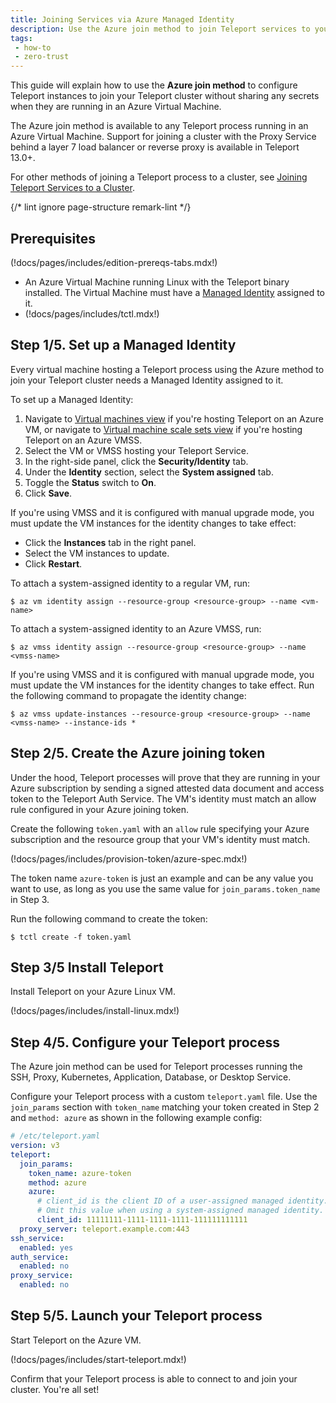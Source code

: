 ```yaml
---
title: Joining Services via Azure Managed Identity
description: Use the Azure join method to join Teleport services to your Teleport cluster on Azure
tags:
 - how-to
 - zero-trust
---
```


This guide will explain how to use the **Azure join method** to configure
Teleport instances to join your Teleport cluster without sharing any secrets
when they are running in an Azure Virtual Machine.

The Azure join method is available to any Teleport process running in an
Azure Virtual Machine. Support for joining a cluster with the Proxy Service
behind a layer 7 load balancer or reverse proxy is available in Teleport 13.0+.

For other methods of joining a Teleport process to a cluster, see [Joining
Teleport Services to a Cluster](join-services-to-your-cluster.mdx).

{/* lint ignore page-structure remark-lint */}

## Prerequisites

(!docs/pages/includes/edition-prereqs-tabs.mdx!)

- An Azure Virtual Machine running Linux with the Teleport binary installed. The
  Virtual Machine must have a [Managed
  Identity](https://learn.microsoft.com/en-us/azure/active-directory/managed-identities-azure-resources/overview)
  assigned to it.
- (!docs/pages/includes/tctl.mdx!)

## Step 1/5. Set up a Managed Identity

Every virtual machine hosting a Teleport process using the Azure method to join
your Teleport cluster needs a Managed Identity assigned to it.

<Tabs>
<TabItem label="Azure Portal">

To set up a Managed Identity:
1. Navigate to [Virtual machines view](https://portal.azure.com/#view/HubsExtension/BrowseResource/resourceType/Microsoft.Compute%2FVirtualMachines)
if you're hosting Teleport on an Azure VM,
or navigate to [Virtual machine scale sets view](https://portal.azure.com/#view/HubsExtension/BrowseResource/resourceType/Microsoft.Compute%2FVirtualMachineScaleSets)
if you're hosting Teleport on an Azure VMSS.
2. Select the VM or VMSS hosting your Teleport Service.
3. In the right-side panel, click the **Security/Identity** tab.
4. Under the **Identity** section, select the **System assigned** tab.
5. Toggle the **Status** switch to **On**.
6. Click **Save**.

If you're using VMSS and it is configured with manual upgrade mode, you must
update the VM instances for the identity changes to take effect:
- Click the **Instances** tab in the right panel.
- Select the VM instances to update.
- Click **Restart**.

</TabItem>
<TabItem label="Azure CLI">

To attach a system-assigned identity to a regular VM, run:

```code
$ az vm identity assign --resource-group <resource-group> --name <vm-name>
```

To attach a system-assigned identity to an Azure VMSS, run:

```code
$ az vmss identity assign --resource-group <resource-group> --name <vmss-name>
```

If you're using VMSS and it is configured with manual upgrade mode, you must
update the VM instances for the identity changes to take effect. Run the following
command to propagate the identity change:

```code
$ az vmss update-instances --resource-group <resource-group> --name <vmss-name> --instance-ids *
```

</TabItem>
</Tabs>

## Step 2/5. Create the Azure joining token

Under the hood, Teleport processes will prove that they are running in your
Azure subscription by sending a signed attested data document and access token
to the Teleport Auth Service. The VM's identity must match an allow rule
configured in your Azure joining token.

Create the following `token.yaml` with an `allow` rule specifying your Azure
subscription and the resource group that your VM's identity must match.

(!docs/pages/includes/provision-token/azure-spec.mdx!)

The token name `azure-token` is just an example and can be any value you want to
use, as long as you use the same value for `join_params.token_name` in Step 3.

Run the following command to create the token:

```code
$ tctl create -f token.yaml
```

## Step 3/5 Install Teleport

Install Teleport on your Azure Linux VM.

(!docs/pages/includes/install-linux.mdx!)

## Step 4/5. Configure your Teleport process

The Azure join method can be used for Teleport processes running the SSH, Proxy,
Kubernetes, Application, Database, or Desktop Service.

Configure your Teleport process with a custom `teleport.yaml` file. Use the
`join_params` section with `token_name` matching your token created in Step 2
and `method: azure` as shown in the following example config:

```yaml
# /etc/teleport.yaml
version: v3
teleport:
  join_params:
    token_name: azure-token
    method: azure
    azure:
      # client_id is the client ID of a user-assigned managed identity.
      # Omit this value when using a system-assigned managed identity.
      client_id: 11111111-1111-1111-1111-111111111111
  proxy_server: teleport.example.com:443
ssh_service:
  enabled: yes
auth_service:
  enabled: no
proxy_service:
  enabled: no
```

## Step 5/5. Launch your Teleport process

Start Teleport on the Azure VM.

(!docs/pages/includes/start-teleport.mdx!)

Confirm that your Teleport process is able to connect to and join your cluster.
You're all set!
